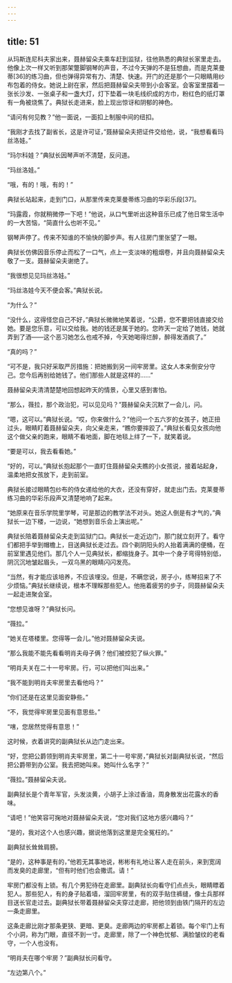 ```yaml
---
---
---
```

title: 51
---




从玛斯连尼科夫家出来，聂赫留朵夫乘车赶到监狱，往他熟悉的典狱长家里走去。他像上次一样又听到那架蹩脚钢琴的声音，不过今天弹的不是狂想曲，而是克莱曼蒂[36]的练习曲，但也弹得异常有力、清楚、快速。开门的还是那个一只眼睛用纱布包着的侍女。她说上尉在家，然后把聂赫留朵夫带到小会客室。会客室里摆着一张长沙发、一张桌子和一盏大灯，灯下垫着一块毛线织成的方巾，粉红色的纸灯罩有一角被烧焦了。典狱长走进来，脸上现出惊讶和阴郁的神色。

“请问有何见教？”他一面说，一面扣上制服中间的纽扣。

“我刚才去找了副省长，这是许可证，”聂赫留朵夫把证件交给他，说，“我想看看玛丝洛娃。”

“玛尔科娃？”典狱长因琴声听不清楚，反问道。

“玛丝洛娃。”

“哦，有的！哦，有的！”

典狱长站起来，走到门口，从那里传来克莱曼蒂练习曲的华彩乐段[37]。

“玛露霞，你就稍微停一下吧！”他说，从口气里听出这种音乐已成了他日常生活中的一大苦恼，“简直什么也听不见。”

钢琴声停了。传来不知谁的不愉快的脚步声。有人往房门里张望了一眼。

典狱长仿佛因音乐停止而松了一口气，点上一支淡味的粗烟卷，并且向聂赫留朵夫敬了一支。聂赫留朵夫谢绝了。

“我很想见见玛丝洛娃。”

“玛丝洛娃今天不便会客。”典狱长说。

“为什么？”

“没什么，这得怪您自己不好，”典狱长微微地笑着说，“公爵，您不要把钱直接交给她。要是您乐意，可以交给我。她的钱还是属于她的。您昨天一定给了她钱，她就弄到了酒——这个恶习她怎么也戒不掉，今天她喝得烂醉，醉得发酒疯了。”

“真的吗？”

“可不是，我只好采取严厉措施：把她搬到另一间牢房里。这女人本来倒安分守己。您今后再别给她钱了。他们那些人就是这样的……”

聂赫留朵夫清清楚楚地回想起昨天的情景，心里又感到害怕。

“那么，薇拉，那个政治犯，可以见见吗？”聂赫留朵夫沉默了一会儿，问。

“嗯，这可以。”典狱长说。“哎，你来做什么？”他问一个五六岁的女孩子，她正扭过头，眼睛盯着聂赫留朵夫，向父亲走来，“瞧你要摔跤了。”典狱长看见女孩向他这个做父亲的跑来，眼睛不看地面，脚在地毯上绊了一下，就笑着说。

“要是可以，我去看看她。”

“好的，可以。”典狱长抱起那个一直盯住聂赫留朵夫瞧的小女孩说，接着站起身，温柔地把女孩放下，走到前室。

典狱长接过眼睛包纱布的侍女递给他的大衣，还没有穿好，就走出门去。克莱曼蒂练习曲的华彩乐段声又清楚地响了起来。

“她原来在音乐学院里学琴，可是那边的教学法不对头。她这人倒是有才气的，”典狱长一边下楼，一边说，“她想到音乐会上演出呢。”

典狱长陪着聂赫留朵夫走到监狱门口。典狱长一走近边门，那门就立刻开了。看守们都把手举到帽檐上，目送典狱长走过去。四个剃阴阳头的人抬着满满的便桶，在前室里遇见他们。那几个人一见典狱长，都缩拢身子。其中一个身子弯得特别低，阴沉沉地皱起眉头，一双乌黑的眼睛闪闪发亮。

“当然，有才能应该培养，不应该埋没。但是，不瞒您说，房子小，练琴招来了不少烦恼。”典狱长继续说，根本不理睬那些犯人。他拖着疲劳的步子，同聂赫留朵夫一起走进聚会室。

“您想见谁呀？”典狱长问。

“薇拉。”

“她关在塔楼里。您得等一会儿。”他对聂赫留朵夫说。

“那么我能不能先看看明肖夫母子俩？他们被控犯了纵火罪。”

“明肖夫关在二十一号牢房。行，可以把他们叫出来。”

“我不能到明肖夫牢房里去看他吗？”

“你们还是在这里见面安静些。”

“不，我觉得牢房里见面有意思些。”

“嗐，您居然觉得有意思！”

这时候，衣着讲究的副典狱长从边门走出来。

“好，您把公爵领到明肖夫牢房里，第二十一号牢房，”典狱长对副典狱长说，“然后把公爵带到办公室。我去把她叫来。她叫什么名字？”

“薇拉。”聂赫留朵夫说。

副典狱长是个青年军官，头发淡黄，小胡子上涂过香油，周身散发出花露水的香味。

“请吧！”他笑容可掬地对聂赫留朵夫说，“您对我们这地方感兴趣吗？”

“是的，我对这个人也感兴趣，据说他落到这里是完全冤枉的。”

副典狱长耸耸肩膀。

“是的，这种事是有的，”他若无其事地说，彬彬有礼地让客人走在前头，来到宽阔而发臭的走廊里，“但有时他们也会撒谎。请！”

牢房门都没有上锁。有几个男犯待在走廊里。副典狱长向看守们点点头，眼睛瞟着犯人。那些犯人，有的身子贴着墙，溜回牢房里，有的双手贴住裤缝，像士兵那样目送长官走过去。副典狱长带着聂赫留朵夫穿过走廊，把他领到由铁门隔开的左边一条走廊里。

这条走廊比刚才那条更狭、更暗、更臭。走廊两边的牢房都上着锁。每个牢门上有个小洞，称为门眼，直径不到一寸。走廊里，除了一个神色忧郁、满脸皱纹的老看守，一个人也没有。

“明肖夫在哪个牢房？”副典狱长问看守。

“左边第八个。”
